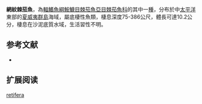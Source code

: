 {{Speciesbox
| name = 網紋棘茄魚
| image = Halieutaea retifera.jpg
| image_width = 240px
| image_caption = 
| status = NE
| status_system = IUCN3.1
| genus = Halieutaea
| species = retifera
| authority = [[Gilbert|Gilbert]], 1905
| synonyms = 
}}

'''網紋棘茄魚'''，為[[輻鰭魚綱|輻鰭魚綱]][[鮟鱇目|鮟鱇目]][[棘茄魚亞目|棘茄魚亞目]][[棘茄魚科|棘茄魚科]]的其中一[[種|種]]，分布於中[[太平洋|太平洋]]東部的[[夏威夷群島|夏威夷群島]]海域，屬底棲性魚類，棲息深度75-386公尺，體長可達10.2公分，棲息在沙泥底質水域，生活習性不明。

==参考文献==
*{{FishBase_species|genus=Halieutaea|species=retifera|year=2014|month=2}}

== 扩展阅读 ==
{{refbegin}}
{{wikispecies-inline|Halieutaea retifera|網紋棘茄魚}}
{{refend}}
{{Taxonbar|from=Q2219908}}

[[Category:棘茄魚屬|retifera]]


{{魚類小作品}}